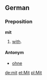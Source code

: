 ==German==
===Preposition===
'''mit'''

#[[with]].

====Antonym====
*[[ohne]]

[[de:mit]]
[[et:Mit]]
[[pl:Mit]]